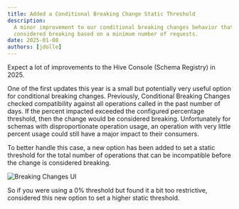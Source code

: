 ```yaml
---
title: Added a Conditional Breaking Change Static Threshold
description:
  A minor improvement to our conditional breaking changes behavior that allows changes to be
  considered breaking based on a minimum number of requests.
date: 2025-01-08
authors: [jdolle]
---
```


Expect a lot of improvements to the Hive Console (Schema Registry) in 2025.

One of the first updates this year is a small but potentially very useful option for conditional
breaking changes. Previously, Conditional Breaking Changes checked compatibility against all
operations called in the past number of days. If the percent impacted exceeded the configured
percentage threshold, then the change would be considered breaking. Unfortunately for schemas with
disproportionate operation usage, an operation with very little percent usage could still have a
major impact to their consumers.

To better handle this case, a new option has been added to set a static threshold for the total
number of operations that can be incompatible before the change is considered breaking.

![Breaking Changes UI](/changelog/2025-01-08-static-breaking-change-threshold/ui.png)

So if you were using a 0% threshold but found it a bit too restrictive, considered this new option
to set a higher static threshold.
